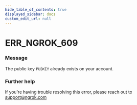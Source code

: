 ```yaml
---
hide_table_of_contents: true
displayed_sidebar: docs
custom_edit_url: null
---
```



# ERR_NGROK_609

### Message

The public key `PUBKEY` already exists on your account.

### Further help

If you're having trouble resolving this error, please reach out to [support@ngrok.com](mailto:support@ngrok.com?subject=Help%20with%20ERR_NGROK_609)

<ErrorDetails error="err_ngrok_609" />
